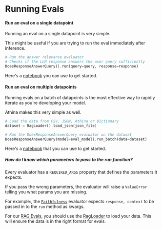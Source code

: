 
# Running Evals

#### Run an eval on a single datapoint

Running an eval on a single datapoint is very simple.

This might be useful if you are trying to run the eval immediately after inference.

```python
# Run the answer relevance evaluator
# Checks if the LLM response answers the user query sufficiently
DoesResponseAnswerQuery().run(query=query, response=response)
```

Here's a [notebook](https://github.com/athina-ai/athina-evals/blob/main/examples/run_one.ipynb) you can use to get started.

#### Run an eval on multiple datapoints

Running evals on a batch of datapoints is the most effective way to rapidly iterate as you're developing your model.

Athina makes this very simple as well.

```python
# Load the data from CSV, JSON, Athina or Dictionary
dataset = RagLoader().load_json(json_file)

# Run the DoesResponseAnswerQuery evaluator on the dataset
DoesResponseAnswerQuery(model=eval_model).run_batch(data=dataset)
```

Here's a [notebook](https://github.com/athina-ai/athina-evals/blob/main/examples/run_batch.ipynb) that you can use to get started.

##### How do I know which parameters to pass to the run function?

Every evaluator has a `REQUIRED_ARGS` property that defines the parameters it expects.

If you pass the wrong parameters, the evaluator will raise a `ValueError` telling you what params you are missing.

For example:, the [`Faithfulness`](https://github.com/athina-ai/athina-evals/blob/main/athina/evals/llm/faithfulness/evaluator.py) evaluator expects `response, context` to be passed in to the `run` method as kwargs.

For our [RAG Evals](../preset_evals/rag_evals), you should use the [RagLoader](https://github.com/athina-ai/athina-evals/blob/main/athina/loaders/rag_loader.py) to load your data. This will ensure the data is in the right format for evals.
